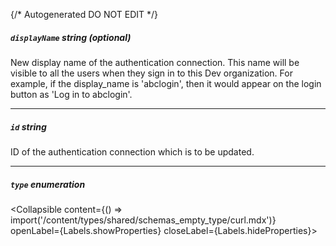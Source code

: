 {/* Autogenerated DO NOT EDIT  */}

##### `displayName` _string (optional)_
New display name of the authentication connection. This name will
be visible to all the users when they sign in to this Dev
organization. For example, if the display_name is 'abclogin', then
it would appear on the login button as 'Log in to abclogin'.


---
##### `id` _string_
ID of the authentication connection which is to be updated.


---
##### `type` _enumeration_
<Collapsible content={() => import('/content/types/shared/schemas_empty_type/curl.mdx')} openLabel={Labels.showProperties} closeLabel={Labels.hideProperties}>
</Collapsible>


